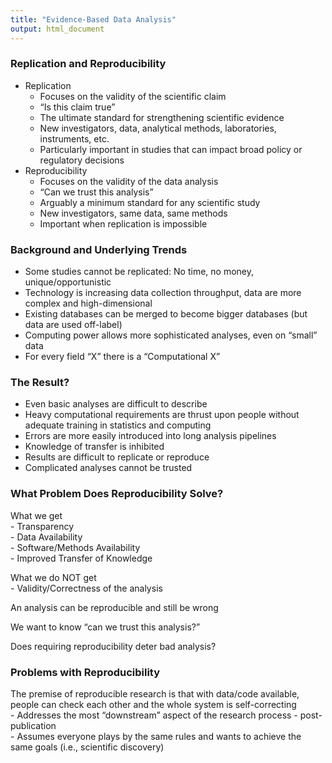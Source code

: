 ```yaml
---
title: "Evidence-Based Data Analysis"
output: html_document
---
```


### Replication and Reproducibility
- Replication  
    - Focuses on the validity of the scientific claim  
    - "Is this claim true"  
    - The ultimate standard for strengthening scientific evidence  
    - New investigators, data, analytical methods, laboratories, instruments, etc.  
    - Particularly important in studies that can impact broad policy or regulatory decisions  
- Reproducibility  
    - Focuses on the validity of the data analysis  
    - "Can we trust this analysis"  
    - Arguably a minimum standard for any scientific study  
    - New investigators, same data, same methods  
    - Important when replication is impossible 

### Background and Underlying Trends  
- Some studies cannot be replicated: No time, no money, unique/opportunistic  
- Technology is increasing data collection throughput, data are more complex and high-dimensional  
- Existing databases can be merged to become bigger databases (but data are used off-label)  
- Computing power allows more sophisticated analyses, even on "small" data  
- For every field "X" there is a "Computational X"  

### The Result?  
- Even basic analyses are difficult to describe  
- Heavy computational requirements are thrust upon people without adequate training in statistics and computing  
- Errors are more easily introduced into long analysis pipelines  
- Knowledge of transfer is inhibited  
- Results are difficult to replicate or reproduce  
- Complicated analyses cannot be trusted  

### What Problem Does Reproducibility Solve?  
What we get  
- Transparency  
- Data Availability  
- Software/Methods Availability  
- Improved Transfer of Knowledge  

What we do NOT get  
- Validity/Correctness of the analysis  

An analysis can be reproducible and still be wrong  
  
We want to know "can we trust this analysis?"  
  
Does requiring reproducibility deter bad analysis?

### Problems with Reproducibility  
The premise of reproducible research is that with data/code available, people can check each other and the whole system is self-correcting  
- Addresses the most "downstream" aspect of the research process - post-publication  
- Assumes everyone plays by the same rules and wants to achieve the same goals (i.e., scientific discovery)